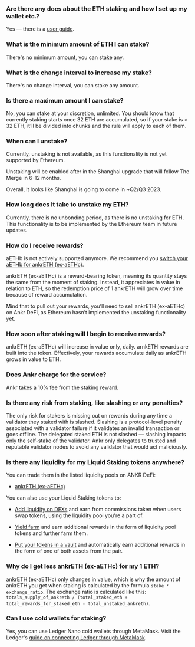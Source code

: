 ### Are there any docs about the ETH staking and how I set up my wallet etc.?

Yes — there is a [user guide](https://www.ankr.com/docs/liquid-staking/eth/stake/).

### What is the minimum amount of ETH I can stake? 

There's no minimum amount, you can stake any.

### What is the change interval to increase my stake?

There's no change interval, you can stake any amount.

### Is there a maximum amount I can stake?

No, you can stake at your discretion, unlimited. You should know that currently staking starts once 32 ETH are accumulated, so if your stake is > 32 ETH, it’ll be divided into chunks and the rule will apply to each of them.

### When can I unstake?

Currently, unstaking is not available, as this functionality is not yet supported by Ethereum.  

  

Unstaking will be enabled after in the Shanghai upgrade that will follow The Merge in 6-12 months.  

  

Overall, it looks like Shanghai is going to come in \~Q2/Q3 2023.

### How long does it take to unstake my ETH?

Currently, there is no unbonding period, as there is no unstaking for ETH. This functionality is to be implemented by the Ethereum team in future updates.

### How do I receive rewards?

aETHb is not actively supported anymore. We recommend you [switch your aETHb for ankrETH (ex-aETHc)](https://www.ankr.com/staking/switch/?from=aETHb).   

  

ankrETH (ex-aETHc) is a reward-bearing token, meaning its quantity stays the same from the moment of staking. Instead, it appreciates in value in relation to ETH, so the redemption price of 1 ankrETH will grow over time because of reward accumulation.  

Mind that to pull out your rewards, you’ll need to sell ankrETH (ex-aETHc) on Ankr DeFi, as Ethereum hasn’t implemented the unstaking functionality yet.

### How soon after staking will I begin to receive rewards?

ankrETH (ex-aETHc) will increase in value only, daily. arnkETH rewards are built into the token. Effectively, your rewards accumulate daily as ankrETH grows in value to ETH.

### Does Ankr charge for the service?

Ankr takes a 10% fee from the staking reward. 

### Is there any risk from staking, like slashing or any penalties?

The only risk for stakers is missing out on rewards during any time a validator they staked with is slashed. Slashing is a protocol-level penalty associated with a validator failure if it validates an invalid transaction or goes offline. The delegated staked ETH is not slashed — slashing impacts only the self-stake of the validator. Ankr only delegates to trusted and reputable validator nodes to avoid any validator that would act maliciously.

### Is there any liquidity for my Liquid Staking tokens anywhere?

You can trade them in the listed liquidity pools on ANKR DeFi:

* [ankrETH (ex-aETHc)](https://www.ankr.com/staking/defi/?assets=ankrETH)

You can also use your Liquid Staking tokens to:

* [Add liquidity on DEXs](https://www.ankr.com/docs/defi/liquidity-pools/) and earn from commissions taken when users swap tokens, using the liquidity pool you're a part of.

* [Yield farm](https://www.ankr.com/docs/defi/yield-farming/) and earn additional rewards in the form of liquidity pool tokens and further farm them.

* [Put your tokens in a vault](https://www.ankr.com/docs/defi/vaults/) and automatically earn additional rewards in the form of one of both assets from the pair.

### Why do I get less ankrETH (ex-aETHc) for my 1 ETH?

ankrETH (ex-aETHc) only changes in value, which is why the amount of ankrETH you get when staking is calculated by the formula `stake * exchange_ratio`. The exchange ratio is calculated like this: `totals_supply_of_ankreth / (total_staked_eth + total_rewards_for_staked_eth - total_unstaked_ankreth)`.

### Can I use cold wallets for staking?

Yes, you can use Ledger Nano cold wallets through MetaMask. Visit the Ledger's [guide on connecting Ledger through MetaMask](https://www.ledger.com/academy/security/the-safest-way-to-use-metamask).

